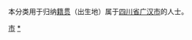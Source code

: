{{Catnav|頁面分類|各種主題的頁面分類|依中国各省来作的分类|各地中国人|四川人|德阳人}}
{{Catnav|頁面分類|人物|各國人物|中国人|各地中国人|四川人|德阳人}}

本分类用于归纳[[籍贯|籍贯]]（出生地）属于[[四川省|四川省]][[广汉市|广汉市]]的人士。

[[Category:德阳人|市]]
[[Category:广汉市|*]]